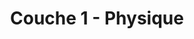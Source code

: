 ---
### Paramétrage de la page ###
slug: OSI_Couche_Physique # le lien ici : https://XXXXX/docs/Intro_Tuto_de_Cheche
tags: [Introduction, Réseau, OSI, TCP/IP, Couche 1, Physique] # Tags le fichier et permet de grouper par mots clef

### FIL d'Ariane ###
toc_min_heading_level: 2 # Fil d'Ariane, affiche dés le niveau de titre 2. Par Défaut : 2
toc_max_heading_level: 4 # Fil d'Ariane, affiche jusqu'au niveau de titre 4. Par défaut : 3

### MetaData ###
title: Couche 1 - Physique # Titre du document
keywords: [Intro, Tuto, Reseau, TCP/IP, LAN, WAN, Chevalerie, OSI, DOD, Physique, 1] # Mots Clef
description: La premiere couche du modèle OSI a savoir la couche physique ! # La description du document
image: https://chevalerie42.github.io/img/Page_Accueil/Photo_Réseau.jpg # Image utilisé par les liens vers cette page. A 1ere vue il faut privilégier les liens externe

### SideBar ###
sidebar_label: Couche 1 - Physique # Texte affiché sur la SideBar. Par défaut ce sera le "title"

### Pagination ###
pagination_label: Couche 1 - Physique # Texte utilisé sur les boutons Suivant/Précédent. Par defaut "Title"
pagination_next: null  # Pagination page suivante. Soit "null" pour ne pas en ajotuer. Soit dossier/fichier (Réseau/Intro_Reseau)
pagination_prev: Réseau/OSI/index # Pagination page precedent. Soit "null" pour ne pas en ajotuer. Soit dossier/fichier (Réseau/Intro_Reseau)
---